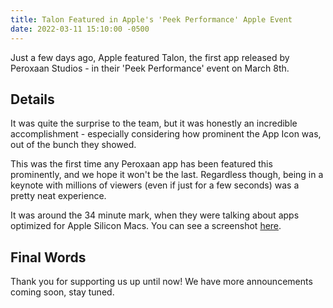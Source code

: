 ```yaml
---
title: Talon Featured in Apple's 'Peek Performance' Apple Event
date: 2022-03-11 15:10:00 -0500
---
```


<Float src="/apps/Talon.png" alt="Talon app icon" />

Just a few days ago, Apple featured Talon, the first app released by Peroxaan Studios - in their 'Peek Performance' event on March 8th.

## Details

It was quite the surprise to the team, but it was honestly an incredible accomplishment - especially considering how prominent the App Icon was, out of the bunch they showed.

This was the first time any Peroxaan app has been featured this prominently, and we hope it won't be the last. Regardless though, being in a keynote with millions of viewers (even if just for a few seconds) was a pretty neat experience.

It was around the 34 minute mark, when they were talking about apps optimized for Apple Silicon Macs. You can see a screenshot [here](https://twitter.com/tme_michael/status/1501292929113014273).

## Final Words

Thank you for supporting us up until now! We have more announcements coming soon, stay tuned.
